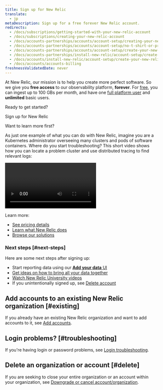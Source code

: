 ```yaml
---
title: Sign up for New Relic 
translate:
  - jp
metaDescription: Sign up for a free forever New Relic account.
redirects:
  - /docs/subscriptions/getting-started-with-your-new-relic-account
  - /docs/subscriptions/creating-your-new-relic-account
  - /docs/accounts-partnerships/accounts/account-setup/creating-your-new-relic-account
  - /docs/accounts-partnerships/accounts/account-setup/no-t-shirt-or-promotional-item
  - /docs/accounts-partnerships/accounts/account-setup/create-your-new-relic-account
  - /docs/accounts-partnerships/install-new-relic/account-setup/create-your-new-relic-account
  - /docs/accounts/install-new-relic/account-setup/create-your-new-relic-account
  - /docs/accounts/accounts-billing
freshnessValidatedDate: never
---
```


At New Relic, our mission is to help you create more perfect software. So we give you **free access** to our observability platform, **forever**. For [free](/docs/accounts/accounts-billing/new-relic-one-pricing-billing/new-relic-one-pricing-billing/#free), you can ingest up to 100 GBs per month, and have one [full platform user](/docs/accounts/accounts-billing/new-relic-one-user-management/user-type) and **unlimited** basic users.

Ready to get started?

<ButtonGroup>
  <ButtonLink
    role="button"
    to="https://newrelic.com/signup"
    variant="primary"
  >
    Sign up for New Relic
  </ButtonLink>
</ButtonGroup>

Want to learn more first?

As just one example of what you can do with New Relic, imagine you are a Kubernetes administrator overseeing many clusters and pods of software containers. Where do you start troubleshooting? This short video shows how you can locate a problem cluster and use distributed tracing to find relevant logs:

<Video
  type="wistia"
  id="hytv3kad74"
/>

Learn more:

* [See pricing details](https://newrelic.com/pricing)
* [Learn what New Relic does](https://docs.newrelic.com/docs/using-new-relic/welcome-new-relic/get-started/introduction-new-relic#get-started-now)
* [Browse our solutions](https://newrelic.com/instant-observability/)

### Next steps [#next-steps]

Here are some next steps after signing up:

* Start reporting data using our [**Add your data** UI](https://one.newrelic.com/launcher/nr1-core.settings)
* [Get ideas on how to bring all your data together](/docs/using-new-relic/welcome-new-relic/get-started/introduction-new-relic/#bring-your-data)
* [Watch New Relic University videos](https://learn.newrelic.com/)
* If you unintentionally signed up, see [Delete account](/docs/accounts/accounts-billing/account-setup/downgradecancel-account/#cancel-unused-org)

## Add accounts to an existing New Relic organization [#existing]

If you already have an existing New Relic organization and want to add accounts to it, see [Add accounts](/docs/accounts/accounts-billing/account-structure/add-accounts).

## Login problems? [#troubleshooting]

If you're having login or password problems, see [Login troubleshooting](/docs/accounts/install-new-relic/account-setup/troubleshoot-password-email-address-login-problems).

## Delete an organization or account [#delete]

If you are seeking to close your entire organization or an account within your organization, see [Downgrade or cancel account/organization](/docs/accounts/accounts-billing/account-setup/downgradecancel-account/).
